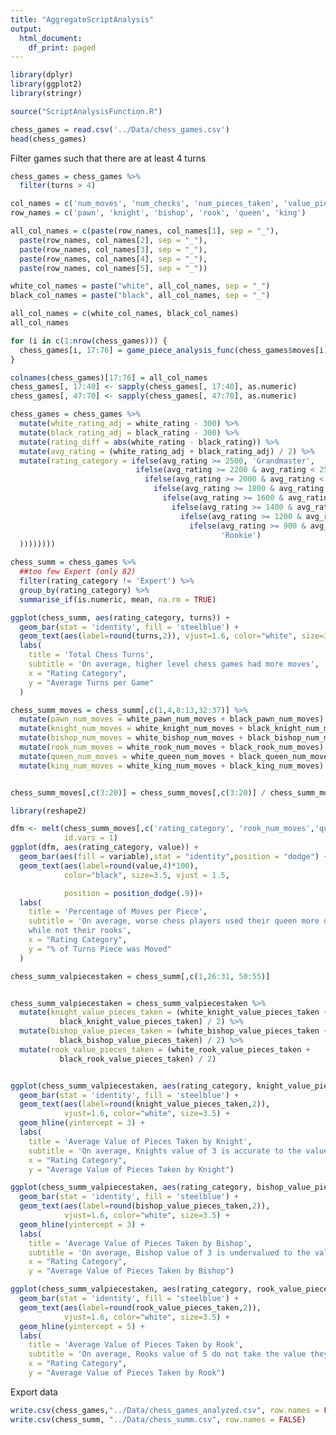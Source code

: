 ```yaml
---
title: "AggregateScriptAnalysis"
output:
  html_document:
    df_print: paged
---
```



```r
library(dplyr)
library(ggplot2)
library(stringr)
```

```r
source("ScriptAnalysisFunction.R")
```


```r
chess_games = read.csv('../Data/chess_games.csv')
head(chess_games)
```

Filter games such that there are at least 4 turns
```r
chess_games = chess_games %>%
  filter(turns > 4)
```


```r
col_names = c('num_moves', 'num_checks', 'num_pieces_taken', 'value_pieces_taken', 'list_pieces_taken')
row_names = c('pawn', 'knight', 'bishop', 'rook', 'queen', 'king')

all_col_names = c(paste(row_names, col_names[1], sep = "_"),
  paste(row_names, col_names[2], sep = "_"),
  paste(row_names, col_names[3], sep = "_"),
  paste(row_names, col_names[4], sep = "_"),
  paste(row_names, col_names[5], sep = "_"))

white_col_names = paste("white", all_col_names, sep = "_")
black_col_names = paste("black", all_col_names, sep = "_")

all_col_names = c(white_col_names, black_col_names)
all_col_names
```

```r
for (i in c(1:nrow(chess_games))) {
  chess_games[i, 17:76] = game_piece_analysis_func(chess_games$moves[i])
}
```

```r
colnames(chess_games)[17:76] = all_col_names
chess_games[, 17:40] <- sapply(chess_games[, 17:40], as.numeric)
chess_games[, 47:70] <- sapply(chess_games[, 47:70], as.numeric)
```

```r
chess_games = chess_games %>%
  mutate(white_rating_adj = white_rating - 300) %>%
  mutate(black_rating_adj = black_rating - 300) %>%
  mutate(rating_diff = abs(white_rating - black_rating)) %>%
  mutate(avg_rating = (white_rating_adj + black_rating_adj) / 2) %>%
  mutate(rating_category = ifelse(avg_rating >= 2500, 'Grandmaster',
                            ifelse(avg_rating >= 2200 & avg_rating < 2500, 'Master',
                              ifelse(avg_rating >= 2000 & avg_rating < 2200, 'Expert',
                                ifelse(avg_rating >= 1800 & avg_rating < 2000, 'ClassA',
                                  ifelse(avg_rating >= 1600 & avg_rating < 1800, 'ClassB',
                                    ifelse(avg_rating >= 1400 & avg_rating < 1600, 'ClassC',
                                      ifelse(avg_rating >= 1200 & avg_rating < 1400, 'ClassD',
                                        ifelse(avg_rating >= 900 & avg_rating < 1200, 'Novice',
                                               'Rookie')
  ))))))))
```

```r
chess_summ = chess_games %>%
  ##too few Expert (only 82)
  filter(rating_category != 'Expert') %>%
  group_by(rating_category) %>%
  summarise_if(is.numeric, mean, na.rm = TRUE)
```

```r
ggplot(chess_summ, aes(rating_category, turns)) + 
  geom_bar(stat = 'identity', fill = 'steelblue') + 
  geom_text(aes(label=round(turns,2)), vjust=1.6, color="white", size=3.5)+
  labs(
    title = 'Total Chess Turns',
    subtitle = 'On average, higher level chess games had more moves',
    x = "Rating Category", 
    y = "Average Turns per Game"
  )
```


```r
chess_summ_moves = chess_summ[,c(1,4,8:13,32:37)] %>%
  mutate(pawn_num_moves = white_pawn_num_moves + black_pawn_num_moves) %>%
  mutate(knight_num_moves = white_knight_num_moves + black_knight_num_moves) %>%
  mutate(bishop_num_moves = white_bishop_num_moves + black_bishop_num_moves) %>%
  mutate(rook_num_moves = white_rook_num_moves + black_rook_num_moves) %>%
  mutate(queen_num_moves = white_queen_num_moves + black_queen_num_moves) %>%
  mutate(king_num_moves = white_king_num_moves + black_king_num_moves)


chess_summ_moves[,c(3:20)] = chess_summ_moves[,c(3:20)] / chess_summ_moves$turns


```

```r
library(reshape2)

dfm <- melt(chess_summ_moves[,c('rating_category', 'rook_num_moves','queen_num_moves')],
            id.vars = 1)
ggplot(dfm, aes(rating_category, value)) + 
  geom_bar(aes(fill = variable),stat = "identity",position = "dodge") +
  geom_text(aes(label=round(value,4)*100), 
            color="black", size=3.5, vjust = 1.5,

            position = position_dodge(.9))+
  labs(
    title = 'Percentage of Moves per Piece',
    subtitle = 'On average, worse chess players used their queen more often, 
    while not their rooks',
    x = "Rating Category", 
    y = "% of Turns Piece was Moved"
  )
```

```r
chess_summ_valpiecestaken = chess_summ[,c(1,26:31, 50:55)]


chess_summ_valpiecestaken = chess_summ_valpiecestaken %>%
  mutate(knight_value_pieces_taken = (white_knight_value_pieces_taken +
           black_knight_value_pieces_taken) / 2) %>%
  mutate(bishop_value_pieces_taken = (white_bishop_value_pieces_taken +
           black_bishop_value_pieces_taken) / 2) %>%
  mutate(rook_value_pieces_taken = (white_rook_value_pieces_taken +
           black_rook_value_pieces_taken) / 2)


ggplot(chess_summ_valpiecestaken, aes(rating_category, knight_value_pieces_taken)) + 
  geom_bar(stat = 'identity', fill = 'steelblue') +
  geom_text(aes(label=round(knight_value_pieces_taken,2)), 
            vjust=1.6, color="white", size=3.5) +
  geom_hline(yintercept = 3) +
  labs(
    title = 'Average Value of Pieces Taken by Knight',
    subtitle = 'On average, Knights value of 3 is accurate to the value of pieces it takes',
    x = "Rating Category", 
    y = "Average Value of Pieces Taken by Knight")

ggplot(chess_summ_valpiecestaken, aes(rating_category, bishop_value_pieces_taken)) + 
  geom_bar(stat = 'identity', fill = 'steelblue') +
  geom_text(aes(label=round(bishop_value_pieces_taken,2)), 
            vjust=1.6, color="white", size=3.5) +
  geom_hline(yintercept = 3) +
  labs(
    title = 'Average Value of Pieces Taken by Bishop',
    subtitle = 'On average, Bishop value of 3 is undervalued to the value of pieces it takes',
    x = "Rating Category", 
    y = "Average Value of Pieces Taken by Bishop")

ggplot(chess_summ_valpiecestaken, aes(rating_category, rook_value_pieces_taken)) + 
  geom_bar(stat = 'identity', fill = 'steelblue') +
  geom_text(aes(label=round(rook_value_pieces_taken,2)), 
            vjust=1.6, color="white", size=3.5) +
  geom_hline(yintercept = 5) +
  labs(
    title = 'Average Value of Pieces Taken by Rook',
    subtitle = 'On average, Rooks value of 5 do not take the value they are associated with',
    x = "Rating Category", 
    y = "Average Value of Pieces Taken by Rook")

```


Export data
```r
write.csv(chess_games,"../Data/chess_games_analyzed.csv", row.names = FALSE)
write.csv(chess_summ, "../Data/chess_summ.csv", row.names = FALSE)

```

